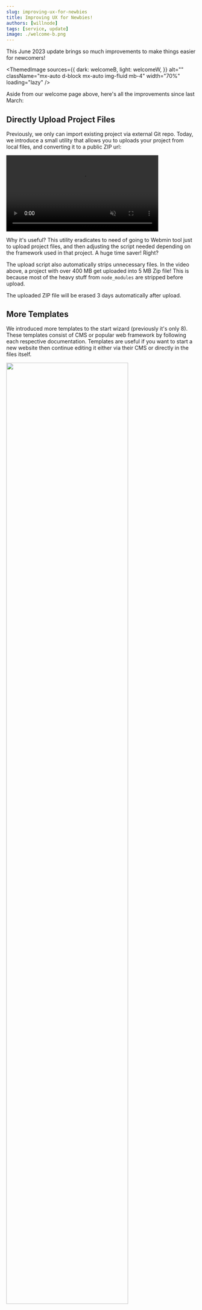```yaml
---
slug: improving-ux-for-newbies
title: Improving UX for Newbies!
authors: [willnode]
tags: [service, update]
image: ./welcome-b.png
---
```



This June 2023 update brings so much improvements to make things easier for newcomers!

<ThemedImage
    sources={{
        dark: welcomeB,
        light: welcomeW,
    }}
    alt=""
    className="mx-auto d-block mx-auto img-fluid mb-4"
    width="70%"
    loading="lazy"
/>

Aside from our welcome page above, here's all the improvements since last March:

## Directly Upload Project Files 

Previously, we only can import existing project via external Git repo. Today, we introduce a small utility that allows you to uploads your project from local files, and converting it to a public ZIP url:

<video width="80%" loop muted controls className="img-fluid border d-block mx-auto rounded-3 shadow--md mb-4">
  <source src={theVideo} type="video/webm" />
  Sorry! Your browser does not support the video tag.
</video>

Why it's useful? This utility eradicates to need of going to Webmin tool just to upload project files, and then adjusting the script needed depending on the framework used in that project. A huge time saver! Right?

The upload script also automatically strips unnecessary files. In the video above, a project with over 400 MB get uploaded into 5 MB Zip file! This is because most of the heavy stuff from `node_modules` are stripped before upload.

The uploaded ZIP file will be erased 3 days automatically after upload.

## More Templates 

We introduced more templates to the start wizard (previously it's only 8). These templates consist of CMS or popular web framework by following each respective documentation. Templates are useful if you want to start a new website then continue editing it either via their CMS or directly in the files itself.

<img src={templateImage} width="80%" className="img-fluid border rounded-3 shadow--md mb-4 d-block mx-auto" alt=""/>

## Connection Check API

Troubleshooting why a website can't be accessed can be confusing for some users. The Connection Check API can be used to detect and fix common DNS and HTTPS if found, possibly with a fix button. This API can be accessed in `Check` -> `Connection` menu.

<ThemedImage
    sources={{
        dark: checkConB,
        light: checkConW,
    }}
    alt=""
    className="img-fluid border rounded-3 shadow--md mb-4 d-block mx-auto"
    width="700"
    height="500"
    loading="lazy"
/>


## More Web Portal Improvements

+ The logo is slighly adjusted for brevity.
+ Webhook via GitHub Actions is available as alternative to GitHUb webhook API.
+ The **Visual Studio Code** button now open `~/public_html` by default.
+ Espanol language is added (contributed by our user!).
+ The website list is sortable by clicking any column.
+ Using better and more safe name random generator.
+ Free plan renewal is extended to 2 months instead of 1 month after last login.
+ If using email to register an account, that email must be verified before creating websites.
+ Better error handling in YAML deploy script, also in many other parts of input validations.
+ Many bugfixes, including PayPal payment support.

## Server Improvements

As more people using NYC (New York) and FRA (France) servers, both RAM capacity is increased to 2 GB. Now all three servers (SGA, NYC and FRA) are using 1 vCPU and 2 GB RAM. 

All plans now approximately has 2x more bandwidth capacity, also the free plan has increased its bandwidth limit to 2GB from 1.5GB.

We also increased the server security by use [`hidepid=2`](https://linux-audit.com/linux-system-hardening-adding-hidepid-to-proc/) to protect potentially sensitive information generated from CLI arguments.

The operating system has been updated to [Rocky Linux 9.2](https://rockylinux.org/news/rocky-linux-9-2-ga-release/) from 9.1.

The system firewall now allows additional [Social Media APIs](https://github.com/domcloud/bridge/commit/3bd8666f8013b3424637726b247a5053c7459d71) and [Email APIs](https://github.com/domcloud/bridge/commit/8fb04f17a6100ea6e4a1e6235a380f8c6ac7e483).

## Deployment System Improvements 

+ The deployment system now supports `go`, `rust` and `deno` installation. 
+ Installation of `ruby` and `python` gets quicker now because it's prefer compiled binary if possible.
+ Removal of language compilers like `node off`, `python off`, etc.
+ Part of NGINX config like `ssl [always|on|off]` and `http [1|2]` is configurable with `features`.
+ Many more small bugfixes 

---

That's a lot of improvements in last quarter! We hope you enjoy our services, and we'll see you in the next update!
